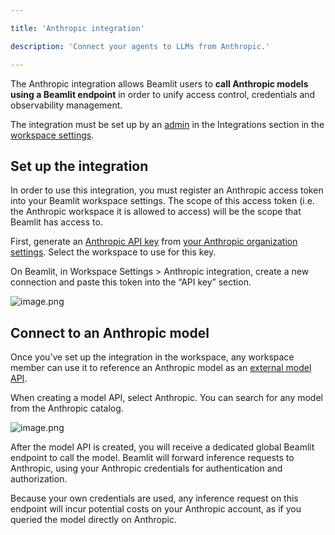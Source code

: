 ```yaml
---

title: 'Anthropic integration'

description: 'Connect your agents to LLMs from Anthropic.'

---
```


The Anthropic integration allows Beamlit users to **call Anthropic models using a Beamlit endpoint** in order to unify access control, credentials and observability management. 

The integration must be set up by an [admin](../Security/Workspace-access-control%2013847e47b1ea8151bd43efeccf5defe0) in the Integrations section in the [workspace settings](../Security/Workspace-access-control).

## Set up the integration

In order to use this integration, you must register an Anthropic access token into your Beamlit workspace settings. The scope of this access token (i.e. the Anthropic workspace it is allowed to access) will be the scope that Beamlit has access to.

First, generate an [Anthropic API key](https://docs.anthropic.com/en/api/getting-started) from [your Anthropic organization settings](https://console.anthropic.com/settings/keys). Select the workspace to use for this key.

On Beamlit, in Workspace Settings > Anthropic integration, create a new connection and paste this token into the “API key” section.

![image.png](Anthropic/image.png)

## Connect to an Anthropic model

Once you’ve set up the integration in the workspace, any workspace member can use it to reference an Anthropic model as an [external model API](../Models/External-model-apis).

When creating a model API, select Anthropic. You can search for any model from the Anthropic catalog.

![image.png](Anthropic/image%201.png)

After the model API is created, you will receive a dedicated global Beamlit endpoint to call the model. Beamlit will forward inference requests to Anthropic, using your Anthropic credentials for authentication and authorization.

<Info>Because your own credentials are used, any inference request on this endpoint will incur potential costs on your Anthropic account, as if you queried the model directly on Anthropic.</Info>